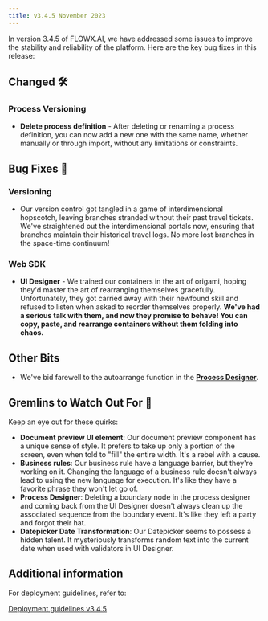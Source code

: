 ```yaml
---
title: v3.4.5 November 2023 
---
```


In version 3.4.5 of FLOWX.AI, we have addressed some issues to improve the stability and reliability of the platform. Here are the key bug fixes in this release:

## **Changed** 🛠️

### Process Versioning

* **Delete process definition** - After deleting or renaming a process definition, you can now add a new one with the same name, whether manually or through import, without any limitations or constraints.

## **Bug Fixes** 🔧

### Versioning

* Our version control got tangled in a game of interdimensional hopscotch, leaving branches stranded without their past travel tickets. We've straightened out the interdimensional portals now, ensuring that branches maintain their historical travel logs. No more lost branches in the space-time continuum!

### Web SDK

* **UI Designer** - We trained our containers in the art of origami, hoping they'd master the art of rearranging themselves gracefully. Unfortunately, they got carried away with their newfound skill and refused to listen when asked to reorder themselves properly. **We've had a serious talk with them, and now they promise to behave! You can copy, paste, and rearrange containers without them folding into chaos.**

## **Other Bits**

* We've bid farewell to the autoarrange function in the [**Process Designer**](../../docs/terms/flowx-process-designer).

## **Gremlins to Watch Out For** 🙁

Keep an eye out for these quirks:

* **Document preview UI element**: Our document preview component has a unique sense of style. It prefers to take up only a portion of the screen, even when told to "fill" the entire width. It's a rebel with a cause.
* **Business rules**: Our business rule have a language barrier, but they're working on it. Changing the language of a business rule doesn't always lead to using the new language for execution. It's like they have a favorite phrase they won't let go of.
* **Process Designer**: Deleting a boundary node in the process designer and coming back from the UI Designer doesn't always clean up the associated sequence from the boundary event. It's like they left a party and forgot their hat.
* **Datepicker Date Transformation**: Our Datepicker seems to possess a hidden talent. It mysteriously transforms random text into the current date when used with validators in UI Designer.


## **Additional information**

For deployment guidelines, refer to:
 
[Deployment guidelines v3.4.5](./deployment-guidelines-v3.4.5)



